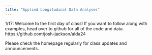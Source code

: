 ```yaml
---
title: "Applied Longitudinal Data Analyses"
---
```


1/17: Welcome to the first day of class! If you want to follow along with examples, head over to github for all of the code and data. https://github.com/josh-jackson/alda24

Please check the homepage regularly for class updates and announcements.
